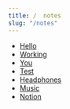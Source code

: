 ---
title: /  notes
slug: "/notes"
---

- [Hello](https://mdxjs.com/getting-started/gatsby)
- [Working](https://mdxjs.com/getting-started/gatsby)
- [You](https://mdxjs.com/getting-started/gatsby)
- [Test](https://mdxjs.com/getting-started/gatsby)
- [Headphones](https://mdxjs.com/getting-started/gatsby)
- [Music](https://mdxjs.com/getting-started/gatsby)
- [Notion](https://mdxjs.com/getting-started/gatsby)